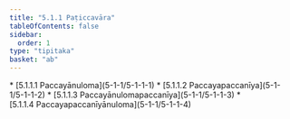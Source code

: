 ```yaml
---
title: "5.1.1 Paṭiccavāra"
tableOfContents: false
sidebar:
  order: 1
type: "tipitaka"
basket: "ab"
---
```



<DynamicBreadcrumb />



<TableOfContents>
* [5.1.1.1 Paccayānuloma](5-1-1/5-1-1-1)
* [5.1.1.2 Paccayapaccanīya](5-1-1/5-1-1-2)
* [5.1.1.3 Paccayānulomapaccanīya](5-1-1/5-1-1-3)
* [5.1.1.4 Paccayapaccanīyānuloma](5-1-1/5-1-1-4)
</TableOfContents>